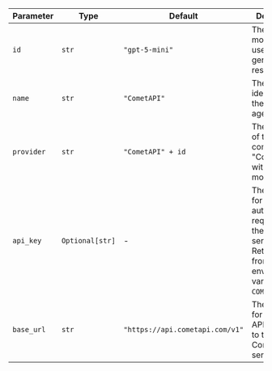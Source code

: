 | Parameter  | Type            | Default                           | Description                                                                                                                        |
| ---------- | --------------- | --------------------------------- | ---------------------------------------------------------------------------------------------------------------------------------- |
| `id`       | `str`           | `"gpt-5-mini"`                    | The specific model ID used for generating responses.                                                                               |
| `name`     | `str`           | `"CometAPI"`                      | The name identifier for the CometAPI agent.                                                                                       |
| `provider` | `str`           | `"CometAPI" + id`                 | The provider of the model, combining "CometAPI" with the model ID.                                                                |
| `api_key`  | `Optional[str]` | -                                 | The API key for authenticating requests to the CometAPI service. Retrieved from the environment variable `COMETAPI_KEY`.         |
| `base_url` | `str`           | `"https://api.cometapi.com/v1"`   | The base URL for making API requests to the CometAPI service.                                                                     |

